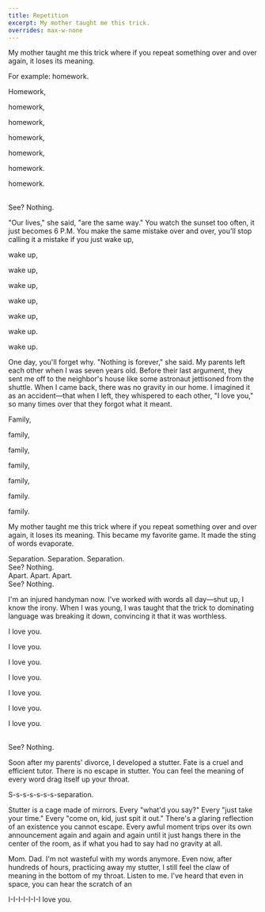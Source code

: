 ```yaml
---
title: Repetition
excerpt: My mother taught me this trick.
overrides: max-w-none
---
```


My mother taught me this trick where if you repeat something over and over again, it loses its meaning.

For example: homework.

<div class="text-center not-prose">
	<p class="text-zinc-900 dark:text-zinc-100">Homework,</p>
	<p class="text-zinc-800 dark:text-zinc-200">homework,</p>
	<p class="text-zinc-700 dark:text-zinc-300">homework,</p>
	<p class="text-zinc-600 dark:text-zinc-400">homework,</p>
	<p class="text-zinc-500 dark:text-zinc-500">homework,</p>
	<p class="text-zinc-400 dark:text-zinc-600">homework.</p>
	<p class="text-zinc-300 dark:text-zinc-700">homework.</p>
	<br />
	See? Nothing.
</div>

"Our lives," she said, "are the same way." You watch the sunset too often, it just becomes 6 P.M. You make the same mistake over and over, you'll stop calling it a mistake if you just wake up,

<div class="text-center not-prose">
	<p class="text-zinc-900 dark:text-zinc-100">wake up,</p>
	<p class="text-zinc-800 dark:text-zinc-200">wake up,</p>
	<p class="text-zinc-700 dark:text-zinc-300">wake up,</p>
	<p class="text-zinc-600 dark:text-zinc-400">wake up,</p>
	<p class="text-zinc-500 dark:text-zinc-500">wake up,</p>
	<p class="text-zinc-400 dark:text-zinc-600">wake up.</p>
	<p class="text-zinc-300 dark:text-zinc-700">wake up.</p>
</div>

One day, you'll forget why. "Nothing is forever," she said. My parents left each other when I was seven years old. Before their last argument, they sent me off to the neighbor's house like some astronaut jettisoned from the shuttle. When I came back, there was no gravity in our home. I imagined it as an accident—that when I left, they whispered to each other, "I love you," so many times over that they forgot what it meant.

<div class="text-center not-prose">
	<p class="text-zinc-900 dark:text-zinc-100">Family,</p>
	<p class="text-zinc-800 dark:text-zinc-200">family,</p>
	<p class="text-zinc-700 dark:text-zinc-300">family,</p>
	<p class="text-zinc-600 dark:text-zinc-400">family,</p>
	<p class="text-zinc-500 dark:text-zinc-500">family,</p>
	<p class="text-zinc-400 dark:text-zinc-600">family.</p>
	<p class="text-zinc-300 dark:text-zinc-700">family.</p>
</div>

My mother taught me this trick where if you repeat something over and over again, it loses its meaning. This became my favorite game. It made the sting of words evaporate.

<div class="grid grid-cols-3 text-center">
	<span>Separation.</span>
	<span>Separation.</span>
	<span>Separation.</span>
	<br />
	See? Nothing.
</div>

<div class="mt-6 grid grid-cols-3 text-center">
	<span>Apart.</span>
	<span>Apart.</span>
	<span>Apart.</span>
	<br />
	See? Nothing.
</div>

I'm an injured handyman now. I've worked with words all day—shut up, I know the irony. When I was young, I was taught that the trick to dominating language was breaking it down, convincing it that it was worthless.

<div class="text-center not-prose">
	<p class="text-zinc-900 dark:text-zinc-100">I love you.</p>
	<p class="text-zinc-800 dark:text-zinc-200">I love you.</p>
	<p class="text-zinc-700 dark:text-zinc-300">I love you.</p>
	<p class="text-zinc-600 dark:text-zinc-400">I love you.</p>
	<p class="text-zinc-500 dark:text-zinc-500">I love you.</p>
	<p class="text-zinc-400 dark:text-zinc-600">I love you.</p>
	<p class="text-zinc-300 dark:text-zinc-700">I love you.</p>
	<br />
	See? Nothing.
</div>

Soon after my parents' divorce, I developed a stutter. Fate is a cruel and efficient tutor. There is no escape in stutter. You can feel the meaning of every word drag itself up your throat.

S-s-s-s-s-s-s-separation.

Stutter is a cage made of mirrors. Every "what'd you say?" Every "just take your time." Every "come on, kid, just spit it out." There's a glaring reflection of an existence you cannot escape. Every awful moment trips over its own announcement again and again and again until it just hangs there in the center of the room, as if what you had to say had no gravity at all.

Mom. Dad. I'm not wasteful with my words anymore. Even now, after hundreds of hours, practicing away my stutter, I still feel the claw of meaning in the bottom of my throat. Listen to me. I've heard that even in space, you can hear the scratch of an

I-I-I-I-I-I-I love you.
